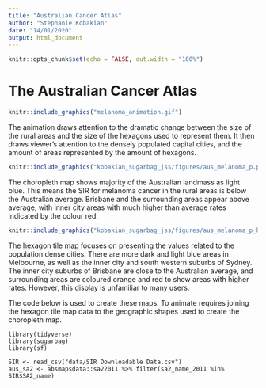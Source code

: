 ```yaml
---
title: "Australian Cancer Atlas"
author: "Stephanie Kobakian"
date: "14/01/2020"
output: html_document
---
```


```r
knitr::opts_chunk$set(echo = FALSE, out.width = "100%")
```

# The Australian Cancer Atlas


```r
knitr::include_graphics("melanoma_animation.gif")
```

The animation draws attention to the dramatic change between the size of the rural areas and the size of the hexagons used to represent them. It then draws viewer's attention to the densely populated capital cities, and the amount of areas represented by the amount of hexagons.


```r
knitr::include_graphics("kobakian_sugarbag_jss/figures/aus_melanoma_p.png")
```

The choropleth map shows majority of the Australian landmass as light blue. This means the SIR for melanoma cancer in the rural areas is below the Australian average. Brisbane and the surrounding areas appear above average, with inner city areas with much higher than average rates indicated by the colour red.

```r
knitr::include_graphics("kobakian_sugarbag_jss/figures/aus_melanoma_p_hex.png")
```

The hexagon tile map focuses on presenting the values related to the population dense cities. There are more dark and light blue areas in Melbourne, as well as the inner city and south western suburbs of Sydney. The inner city suburbs of Brisbane are close to the Australian average, and surrounding areas are coloured orange and red to show areas with higher rates.
However, this display is unfamiliar to many users. 



The code below is used to create these maps. To animate requires joining the hexagon tile map data to the geographic shapes used to create the choropleth map.

```
library(tidyverse)
library(sugarbag)
library(sf)

SIR <- read_csv("data/SIR Downloadable Data.csv")
aus_sa2 <- absmapsdata::sa22011 %>% filter(sa2_name_2011 %in% SIR$SA2_name)

```
